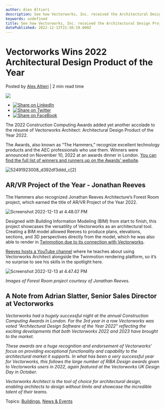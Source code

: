 ```yaml
---
author: Alex Altieri
description: See how Vectorworks, Inc. received the Architectural Design Project of the Year 2022 award at the Construction Computing Awards.
keywords: undefined
title: See how Vectorworks, Inc. received the Architectural Design Project of the Year 2022 award at the Construction Computing Awards. 
datePublished: 2022-12-13T21:56:19.000Z
---
```

  

# Vectorworks Wins 2022 Architectural Design Product of the Year

 Posted by [Alex Altieri](https://blog.vectorworks.net/author/alex-altieri) | 2 min read time 

![](https://blog.vectorworks.net/hubfs/Blog%20Images/2022%20PVW%20Images/12_CCA/Screenshot%202022-12-13%20at%204.48.07%20PM.png) 

* [![Share on LinkedIn](https://2659751.fs1.hubspotusercontent-na1.net/hubfs/2659751/michaelDemo/share-LI.png)](http://www.linkedin.com/shareArticle?mini=true&url=https%3A%2F%2Fblog.vectorworks.net%2Fvectorworks-wins-again-at-2022-construction-computing-awards)
* [![Share on Twitter](https://2659751.fs1.hubspotusercontent-na1.net/hubfs/2659751/michaelDemo/share-TW.png)](https://www.twitter.com/share?text=Vectorworks%20Wins%202022%20Architectural%20Design%20Product%20of%20the%20Year&url=https%3A%2F%2Fblog.vectorworks.net%2Fvectorworks-wins-again-at-2022-construction-computing-awards&via=PMGTweets)
* [![Share on FaceBook](https://2659751.fs1.hubspotusercontent-na1.net/hubfs/2659751/michaelDemo/share-FB.png)](https://www.facebook.com/sharer/sharer.php?u=https%3A%2F%2Fblog.vectorworks.net%2Fvectorworks-wins-again-at-2022-construction-computing-awards)

The 2022 Construction Computing Awards added yet another accolade to the résumé of Vectorworks Architect: Architectural Design Product of the Year 2022\. 

The Awards, also known as “The Hammers,” recognize excellent technology products and the AEC professionals who use them. Winners were announced on November 10, 2022 at an awards dinner in London. [You can find the full list of winners and runners up on the Awards’ website](https://constructioncomputingawards.co.uk/index.php).

![52491923008_d392df3ddd_c[2]](https://blog.vectorworks.net/hs-fs/hubfs/Blog%20Images/2022%20PVW%20Images/12_CCA/52491923008_d392df3ddd_c%5B2%5D.jpg?width=799&height=533&name=52491923008_d392df3ddd_c%5B2%5D.jpg)

## AR/VR Project of the Year - Jonathan Reeves

The Hammers also recognized Jonathan Reeves Architecture’s Forest Room project, which earned the title of AR/VR Project of the Year 2022\. 

![Screenshot 2022-12-13 at 4.48.07 PM](https://blog.vectorworks.net/hs-fs/hubfs/Blog%20Images/2022%20PVW%20Images/12_CCA/Screenshot%202022-12-13%20at%204.48.07%20PM.png?width=800&height=447&name=Screenshot%202022-12-13%20at%204.48.07%20PM.png)

Designed with Building Information Modeling (BIM) from start to finish, this project showcases the versatility of Vectorworks as an architectural tool. Creating a BIM model allowed Reeves to produce plans, elevations, sections, and 3D perspectives directly from the model, which he was also able to render in [Twinmotion due to its connection with Vectorworks](../../../net/vectorworks/blog/your-guide-to-rendering-with-twinmotion.html). 

[Reeves hosts a YouTube channel](https://www.youtube.com/@jonathanreevescad) where he teaches about using Vectorworks Architect alongside the Twinmotion rendering platform, so it’s no surprise to see his skills in the spotlight here.

![Screenshot 2022-12-13 at 4.47.42 PM](https://blog.vectorworks.net/hs-fs/hubfs/Blog%20Images/2022%20PVW%20Images/12_CCA/Screenshot%202022-12-13%20at%204.47.42%20PM.png?width=800&height=463&name=Screenshot%202022-12-13%20at%204.47.42%20PM.png)

_Images of Forest Room project courtesy of Jonathan Reeves._

## A Note from Adrian Slatter, Senior Sales Director at Vectorworks

_Vectorworks had a hugely successful night at the annual Construction Computing Awards in London. For the 3rd year in a row Vectorworks was voted “Architectural Design Software of the Year 2022” reflecting the exciting developments that both Vectorworks 2022 and 2023 have brought to the market._

_These awards are a huge recognition and endorsement of Vectorworks’ focus on providing exceptional functionality and capability to the architectural market it supports. In what has been a very successful year for Vectorworks, this follows the large number of RIBA Design awards given to Vectorworks users in 2022, again featured at the Vectorworks UK Design Day in October._

_Vectorworks Architect is the tool of choice for architectural design, enabling architects to design without limits and showcase the incredible talent of their teams._

 Topics: [Buildings](https://blog.vectorworks.net/topic/buildings), [News & Events](https://blog.vectorworks.net/topic/news-events) 

  